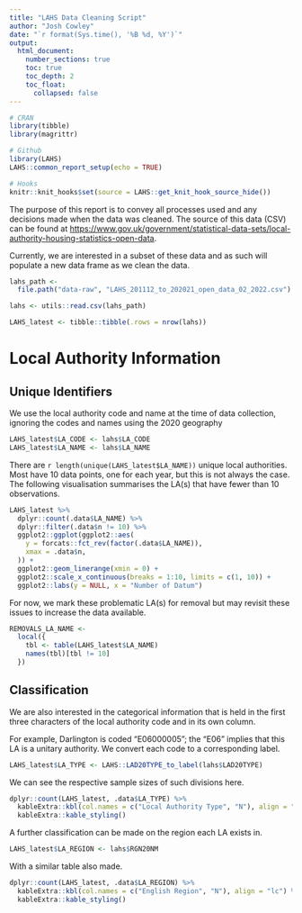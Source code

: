 ```yaml
---
title: "LAHS Data Cleaning Script"
author: "Josh Cowley"
date: "`r format(Sys.time(), '%B %d, %Y')`"
output:
  html_document:
    number_sections: true
    toc: true
    toc_depth: 2
    toc_float:
      collapsed: false
---
```


```r
# CRAN
library(tibble)
library(magrittr)

# Github
library(LAHS)
LAHS::common_report_setup(echo = TRUE)

# Hooks
knitr::knit_hooks$set(source = LAHS::get_knit_hook_source_hide())


```

The purpose of this report is to convey all processes used and any decisions
made when the data was cleaned.
The source of this data (CSV) can be found at
<https://www.gov.uk/government/statistical-data-sets/local-authority-housing-statistics-open-data>.

Currently, we are interested in a subset of these data and as such will 
populate a new data frame as we clean the data.

```r
lahs_path <-
  file.path("data-raw", "LAHS_201112_to_202021_open_data_02_2022.csv")

lahs <- utils::read.csv(lahs_path)

LAHS_latest <- tibble::tibble(.rows = nrow(lahs))
```

# Local Authority Information

## Unique Identifiers

We use the local authority code and name at the time of data collection,
ignoring the codes and names using the 2020 geography

```r
LAHS_latest$LA_CODE <- lahs$LA_CODE
LAHS_latest$LA_NAME <- lahs$LA_NAME
```

There are `r length(unique(LAHS_latest$LA_NAME))` unique local authorities.
Most have 10 data points, one for each year, but this is not always the case.
The following visualisation summarises the LA(s) that have fewer than 10 
observations.

```r
LAHS_latest %>%
  dplyr::count(.data$LA_NAME) %>%
  dplyr::filter(.data$n != 10) %>%
  ggplot2::ggplot(ggplot2::aes(
    y = forcats::fct_rev(factor(.data$LA_NAME)),
    xmax = .data$n,
  )) +
  ggplot2::geom_linerange(xmin = 0) +
  ggplot2::scale_x_continuous(breaks = 1:10, limits = c(1, 10)) +
  ggplot2::labs(y = NULL, x = "Number of Datum")
```

For now, we mark these problematic LA(s) for removal but may revisit these 
issues to increase the data available.

```r
REMOVALS_LA_NAME <-
  local({
    tbl <- table(LAHS_latest$LA_NAME)
    names(tbl)[tbl != 10]
  })
```

## Classification

We are also interested in the categorical information that is held in the first 
three characters of the local authority code and in its own column.

For example, Darlington is coded "E06000005"; the "E06" implies that this LA
is a unitary authority. We convert each code to a corresponding label.

```r
LAHS_latest$LA_TYPE <- LAHS::LAD20TYPE_to_label(lahs$LAD20TYPE)
```

We can see the respective sample sizes of such divisions here.

```r
dplyr::count(LAHS_latest, .data$LA_TYPE) %>%
  kableExtra::kbl(col.names = c("Local Authority Type", "N"), align = "lc") %>%
  kableExtra::kable_styling()
```

A further classification can be made on the region each LA exists in.

```r
LAHS_latest$LA_REGION <- lahs$RGN20NM
```

With a similar table also made.

```r
dplyr::count(LAHS_latest, .data$LA_REGION) %>%
  kableExtra::kbl(col.names = c("English Region", "N"), align = "lc") %>%
  kableExtra::kable_styling()
```
